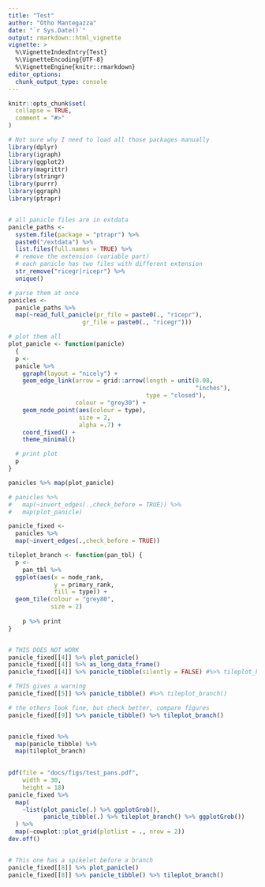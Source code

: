 ```yaml
---
title: "Test"
author: "Otho Mantegazza"
date: "`r Sys.Date()`"
output: rmarkdown::html_vignette
vignette: >
  %\VignetteIndexEntry{Test}
  %\VignetteEncoding{UTF-8}
  %\VignetteEngine{knitr::rmarkdown}
editor_options: 
  chunk_output_type: console
---
```


```r
knitr::opts_chunk$set(
  collapse = TRUE,
  comment = "#>"
)
```

```r
# Not sure why I need to load all those packages manually
library(dplyr)
library(igraph)
library(ggplot2)
library(magrittr)
library(stringr)
library(purrr)
library(ggraph)
library(ptrapr)


# all panicle files are in extdata
panicle_paths <- 
  system.file(package = "ptrapr") %>%
  paste0("/extdata") %>%
  list.files(full.names = TRUE) %>%
  # remove the extension (variable part)
  # each panicle has two files with different extension
  str_remove("ricegr|ricepr") %>%
  unique()

# parse them at once
panicles <- 
  panicle_paths %>%
  map(~read_full_panicle(pr_file = paste0(., "ricepr"), 
                     gr_file = paste0(., "ricegr")))

# plot them all
plot_panicle <- function(panicle)
  {
  p <- 
  panicle %>%
    ggraph(layout = "nicely") +
    geom_edge_link(arrow = grid::arrow(length = unit(0.08,
                                                     "inches"),
                                       type = "closed"),
                   colour = "grey30") +
    geom_node_point(aes(colour = type),
                    size = 2,
                    alpha =.7) +
    coord_fixed() +
    theme_minimal()

  # print plot
  p
}

panicles %>% map(plot_panicle)

# panicles %>% 
#   map(~invert_edges(.,check_before = TRUE)) %>%
#   map(plot_panicle)
```

```r
panicle_fixed <- 
  panicles %>% 
  map(~invert_edges(.,check_before = TRUE))
```

```r
tileplot_branch <- function(pan_tbl) {
  p <- 
    pan_tbl %>% 
  ggplot(aes(x = node_rank,
             y = primary_rank,
             fill = type)) +
  geom_tile(colour = "grey80",
            size = 2) 
  
    p %>% print
}


# THIS DOES NOT WORK
panicle_fixed[[4]] %>% plot_panicle()
panicle_fixed[[4]] %>% as_long_data_frame()
panicle_fixed[[4]] %>% panicle_tibble(silently = FALSE) #%>% tileplot_branch()

# THIS gives a warning
panicle_fixed[[5]] %>% panicle_tibble() #%>% tileplot_branch()

# the others look fine, but check better, compare figures
panicle_fixed[[9]] %>% panicle_tibble() %>% tileplot_branch()


panicle_fixed %>%
  map(panicle_tibble) %>%
  map(tileplot_branch)
  

pdf(file = "docs/figs/test_pans.pdf",
    width = 30,
    height = 18)
panicle_fixed %>%
  map(
    ~list(plot_panicle(.) %>% ggplotGrob(),
          panicle_tibble(.) %>% tileplot_branch() %>% ggplotGrob())
  ) %>%
  map(~cowplot::plot_grid(plotlist = ., nrow = 2))
dev.off()


# This one has a spikelet before a branch
panicle_fixed[[8]] %>% plot_panicle()
panicle_fixed[[8]] %>% panicle_tibble() %>% tileplot_branch()
```

